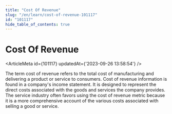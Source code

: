 ```yaml
---
title: "Cost Of Revenue"
slug: "/en/learn/cost-of-revenue-101117"
id: "101117"
hide_table_of_contents: true
---
```



# Cost Of Revenue

<ArticleMeta id={101117} updatedAt={'2023-09-26 13:58:54'} />
<div className='border-solid border-b border-t-0 my-4 border-[var(--ifm-color-gray-300)]' />

The term cost of revenue refers to the total cost of manufacturing and delivering a product or service to consumers. Cost of revenue information is found in a company's income statement. It is designed to represent the direct costs associated with the goods and services the company provides. The service industry often favors using the cost of revenue metric because it is a more comprehensive account of the various costs associated with selling a good or service.

